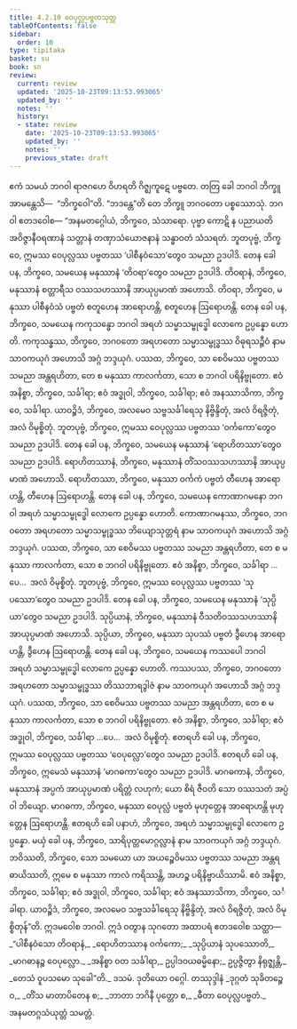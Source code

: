 ```yaml
---
title: 4.2.10 ဝေပုလ္လပဗ္ဗတသုတ္တ
tableOfContents: false
sidebar:
  order: 10
type: tipitaka
basket: su
book: sn
review:
  current: review
  updated: '2025-10-23T09:13:53.993065'
  updated_by: ''
  notes: ''
  history:
  - state: review
    date: '2025-10-23T09:13:53.993065'
    updated_by: ''
    notes: ''
    previous_state: draft
---
```



<ReviewStatus review={frontmatter.review} showDetails={true} />

<HypothesisAnnotation frontmatter={frontmatter} />

<DynamicBreadcrumb />

<Division number="143" book="sn" e="ch" v="18" p="300">

<Paragraph number="885" book="sn">
ဧကံ သမယံ ဘဂဝါ ရာဇဂဟေ ဝိဟရတိ ဂိဇ္ဈကူဋေ ပဗ္ဗတေ. တတြ ခေါ ဘဂဝါ ဘိက္ခူ အာမန္တေသိ—  “ဘိက္ခဝေါ”တိ. “ဘဒန္တေ”တိ တေ ဘိက္ခူ ဘဂဝတော ပစ္စဿောသုံ. ဘဂဝါ ဧတဒဝေါစ—
</Paragraph>

<Paragraph number="886" book="sn">
“အနမတဂ္ဂေါယံ, ဘိက္ခဝေ, သံသာရော. ပုဗ္ဗာ ကောဋိ န ပညာယတိ အဝိဇ္ဇာနီဝရဏာနံ သတ္တာနံ တဏှာသံယောဇနာနံ သန္ဓာဝတံ သံသရတံ. ဘူတပုဗ္ဗံ, ဘိက္ခဝေ, ဣမဿ ဝေပုလ္လဿ ပဗ္ဗတဿ ‘ပါစီနဝံသော’တွေဝ သမညာ ဥဒပါဒိ. တေန ခေါ ပန, ဘိက္ခဝေ, သမယေန မနုဿာနံ ‘တိဝရာ’တွေဝ သမညာ ဥဒပါဒိ. တိဝရာနံ, ဘိက္ခဝေ, မနုဿာနံ စတ္တာရီသ ဝဿသဟဿာနိ အာယုပ္ပမာဏံ အဟောသိ. တိဝရာ, ဘိက္ခဝေ, မနုဿာ ပါစီနဝံသံ ပဗ္ဗတံ စတူဟေန အာရောဟန္တိ, စတူဟေန ဩရောဟန္တိ. တေန ခေါ ပန, ဘိက္ခဝေ, သမယေန ကကုသန္ဓော ဘဂဝါ အရဟံ သမ္မာသမ္ဗုဒ္ဓေါ လောကေ ဥပ္ပန္နော ဟောတိ. ကကုသန္ဓဿ, ဘိက္ခဝေ, ဘဂဝတော အရဟတော သမ္မာသမ္ဗုဒ္ဓဿ ဝိဓုရသဉ္ဇီဝံ နာမ သာဝကယုဂံ အဟောသိ အဂ္ဂံ ဘဒ္ဒယုဂံ. ပဿထ, ဘိက္ခဝေ, သာ စေဝိမဿ ပဗ္ဗတဿ သမညာ အန္တရဟိတာ, တေ စ မနုဿာ ကာလင်္ကတာ, သော စ ဘဂဝါ ပရိနိဗ္ဗုတော. ဧဝံ အနိစ္စာ, ဘိက္ခဝေ, သင်္ခါရာ; ဧဝံ အဒ္ဓုဝါ, ဘိက္ခဝေ, သင်္ခါရာ; ဧဝံ အနဿာသိကာ, ဘိက္ခဝေ, သင်္ခါရာ. ယာဝဉ္စိဒံ, ဘိက္ခဝေ, အလမေဝ သဗ္ဗသင်္ခါရေသု နိဗ္ဗိန္ဒိတုံ, အလံ ဝိရဇ္ဇိတုံ, အလံ ဝိမုစ္စိတုံ.
</Paragraph>

<Paragraph number="887" book="sn">
ဘူတပုဗ္ဗံ, ဘိက္ခဝေ, ဣမဿ ဝေပုလ္လဿ ပဗ္ဗတဿ ‘ဝင်္ကကော’တွေဝ သမညာ ဥဒပါဒိ. တေန ခေါ ပန, ဘိက္ခဝေ, သမယေန မနုဿာနံ ‘ရောဟိတဿာ’တွေဝ သမညာ ဥဒပါဒိ. ရောဟိတဿာနံ, ဘိက္ခဝေ, မနုဿာနံ တိံသဝဿသဟဿာနိ အာယုပ္ပမာဏံ အဟောသိ. ရောဟိတဿာ, ဘိက္ခဝေ, မနုဿာ ဝင်္ကကံ ပဗ္ဗတံ တီဟေန အာရောဟန္တိ, တီဟေန ဩရောဟန္တိ. တေန ခေါ ပန, ဘိက္ခဝေ, သမယေန ကောဏာဂမနော ဘဂဝါ အရဟံ သမ္မာသမ္ဗုဒ္ဓေါ လောကေ ဥပ္ပန္နော ဟောတိ. ကောဏာဂမနဿ, ဘိက္ခဝေ, ဘဂဝတော အရဟတော သမ္မာသမ္ဗုဒ္ဓဿ ဘိယျောသုတ္တရံ နာမ သာဝကယုဂံ အဟောသိ အဂ္ဂံ ဘဒ္ဒယုဂံ. ပဿထ, ဘိက္ခဝေ, သာ စေဝိမဿ ပဗ္ဗတဿ သမညာ အန္တရဟိတာ, တေ စ မနုဿာ ကာလင်္ကတာ, သော စ ဘဂဝါ ပရိနိဗ္ဗုတော. ဧဝံ အနိစ္စာ, ဘိက္ခဝေ, သင်္ခါရာ …ပေ…  အလံ ဝိမုစ္စိတုံ.
</Paragraph>

<Paragraph number="888" book="sn">
ဘူတပုဗ္ဗံ, ဘိက္ခဝေ, ဣမဿ ဝေပုလ္လဿ ပဗ္ဗတဿ ‘သုပဿော’တွေဝ သမညာ ဥဒပါဒိ. တေန ခေါ ပန, ဘိက္ခဝေ, သမယေန မနုဿာနံ ‘သုပ္ပိယာ’တွေဝ သမညာ ဥဒပါဒိ. သုပ္ပိယာနံ, ဘိက္ခဝေ, မနုဿာနံ ဝီသတိဝဿသဟဿာနိ အာယုပ္ပမာဏံ အဟောသိ. သုပ္ပိယာ, ဘိက္ခဝေ, မနုဿာ သုပဿံ ပဗ္ဗတံ ဒွီဟေန အာရောဟန္တိ, ဒွီဟေန ဩရောဟန္တိ. တေန ခေါ ပန, ဘိက္ခဝေ, သမယေန ကဿပေါ ဘဂဝါ အရဟံ သမ္မာသမ္ဗုဒ္ဓေါ လောကေ ဥပ္ပန္နော ဟောတိ. ကဿပဿ, ဘိက္ခဝေ, ဘဂဝတော အရဟတော သမ္မာသမ္ဗုဒ္ဓဿ တိဿဘာရဒွါဇံ နာမ သာဝကယုဂံ အဟောသိ အဂ္ဂံ ဘဒ္ဒယုဂံ. ပဿထ, ဘိက္ခဝေ, သာ စေဝိမဿ ပဗ္ဗတဿ သမညာ အန္တရဟိတာ, တေ စ မနုဿာ ကာလင်္ကတာ, သော စ ဘဂဝါ ပရိနိဗ္ဗုတော. ဧဝံ အနိစ္စာ, ဘိက္ခဝေ, သင်္ခါရာ; ဧဝံ အဒ္ဓုဝါ, ဘိက္ခဝေ, သင်္ခါရာ …ပေ…  အလံ ဝိမုစ္စိတုံ.
</Paragraph>

<Paragraph number="889" book="sn">
ဧတရဟိ ခေါ ပန, ဘိက္ခဝေ, ဣမဿ ဝေပုလ္လဿ ပဗ္ဗတဿ ‘ဝေပုလ္လော’တွေဝ သမညာ ဥဒပါဒိ. ဧတရဟိ ခေါ ပန, ဘိက္ခဝေ, ဣမေသံ မနုဿာနံ ‘မာဂဓကာ’တွေဝ သမညာ ဥဒပါဒိ. မာဂဓကာနံ, ဘိက္ခဝေ, မနုဿာနံ အပ္ပကံ အာယုပ္ပမာဏံ ပရိတ္တံ လဟုကံ; ယော စိရံ ဇီဝတိ သော ဝဿသတံ အပ္ပံ ဝါ ဘိယျော. မာဂဓကာ, ဘိက္ခဝေ, မနုဿာ ဝေပုလ္လံ ပဗ္ဗတံ မုဟုတ္တေန အာရောဟန္တိ မုဟုတ္တေန ဩရောဟန္တိ. ဧတရဟိ ခေါ ပနာဟံ, ဘိက္ခဝေ, အရဟံ သမ္မာသမ္ဗုဒ္ဓေါ လောကေ ဥပ္ပန္နော. မယှံ ခေါ ပန, ဘိက္ခဝေ, သာရိပုတ္တမောဂ္ဂလ္လာနံ နာမ သာဝကယုဂံ အဂ္ဂံ ဘဒ္ဒယုဂံ. ဘဝိဿတိ, ဘိက္ခဝေ, သော သမယော ယာ အယဉ္စေဝိမဿ ပဗ္ဗတဿ သမညာ အန္တရဓာယိဿတိ, ဣမေ စ မနုဿာ ကာလံ ကရိဿန္တိ, အဟဉ္စ ပရိနိဗ္ဗာယိဿာမိ. ဧဝံ အနိစ္စာ, ဘိက္ခဝေ, သင်္ခါရာ; ဧဝံ အဒ္ဓုဝါ, ဘိက္ခဝေ, သင်္ခါရာ; ဧဝံ အနဿာသိကာ, ဘိက္ခဝေ, သင်္ခါရာ. ယာဝဉ္စိဒံ, ဘိက္ခဝေ, အလမေဝ သဗ္ဗသင်္ခါရေသု နိဗ္ဗိန္ဒိတုံ, အလံ ဝိရဇ္ဇိတုံ, အလံ ဝိမုစ္စိတုန်”တိ.
</Paragraph>

<Paragraph number="890" book="sn">
ဣဒမဝေါစ ဘဂဝါ. ဣဒံ ဝတွာန သုဂတော အထာပရံ ဧတဒဝေါစ သတ္ထာ—
</Paragraph>

<Paragraph number="891" type="verses" book="sn">
_“ပါစီနဝံသော တိဝရာနံ,_  
_ရောဟိတဿာန ဝင်္ကကော;_  
_သုပ္ပိယာနံ သုပဿောတိ,_  
_မာဂဓာနဉ္စ ဝေပုလ္လော._  

</Paragraph>

<Paragraph number="892" book="sn">
_အနိစ္စာ ဝတ သင်္ခါရာ,_  
ဥပ္ပါဒဝယဓမ္မိနော;_  
ဥပ္ပဇ္ဇိတွာ နိရုဇ္ဈန္တိ,_  
_တေသံ ဝူပသမော သုခေါ”တိ._  


</Paragraph>
</Division>

<Paragraph number="893" type="center" book="sn">
ဒသမံ.



</Paragraph>

<Paragraph number="894" type="center" book="sn">
ဒုတိယော ဝဂ္ဂေါ.



</Paragraph>

<Paragraph number="895" type="center" book="sn">
တဿုဒ္ဒါနံ


</Paragraph>

<Paragraph number="896" type="verses" book="sn">
_ဒုဂ္ဂတံ သုခိတဉ္စေဝ,_  
_တိံသ မာတာပိတေန စ;_  
_ဘာတာ ဘဂိနီ ပုတ္တော စ,_  
_ဓီတာ ဝေပုလ္လပဗ္ဗတံ._  


</Paragraph>

<Paragraph number="897" type="center" book="sn">
အနမတဂ္ဂသံယုတ္တံ သမတ္တံ.
</Paragraph>